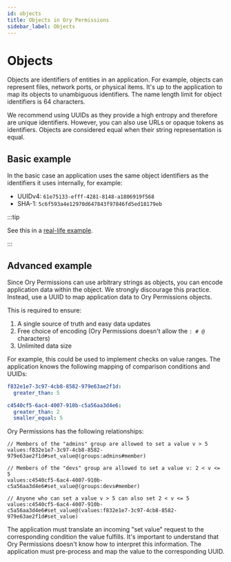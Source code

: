 ```yaml
---
id: objects
title: Objects in Ory Permissions
sidebar_label: Objects
---
```


# Objects

Objects are identifiers of entities in an application. For example, objects can represent files, network ports, or physical items.
It's up to the application to map its objects to unambiguous identifiers. The name length limit for object identifiers is 64
characters.

We recommend using UUIDs as they provide a high entropy and therefore are unique identifiers. However, you can also use URLs or
opaque tokens as identifiers. Objects are considered equal when their string representation is equal.

## Basic example

In the basic case an application uses the same object identifiers as the identifiers it uses internally, for example:

- UUIDv4: `61e75133-efff-4281-8148-a1806919f568`
- SHA-1: `5c6f593a4e12970d647843f97846fd5ed18179eb`

:::tip

See this in a [real-life example](../examples/olymp-file-sharing.mdx).

:::

## Advanced example

Since Ory Permissions can use arbitrary strings as objects, you can encode application data within the object. We strongly
discourage this practice. Instead, use a UUID to map application data to Ory Permissions objects.

This is required to ensure:

1. A single source of truth and easy data updates
2. Free choice of encoding (Ory Permissions doesn't allow the `: # @` characters)
3. Unlimited data size

For example, this could be used to implement checks on value ranges. The application knows the following mapping of comparison
conditions and UUIDs:

```yml
f832e1e7-3c97-4cb8-8582-979e63ae2f1d:
  greater_than: 5

c4540cf5-6ac4-4007-910b-c5a56aa3d4e6:
  greater_than: 2
  smaller_equal: 5
```

Ory Permissions has the following relationships:

```keto-relation-tuples
// Members of the "admins" group are allowed to set a value v > 5
values:f832e1e7-3c97-4cb8-8582-979e63ae2f1d#set_value@(groups:admins#member)

// Members of the "devs" group are allowed to set a value v: 2 < v <= 5
values:c4540cf5-6ac4-4007-910b-c5a56aa3d4e6#set_value@(groups:devs#member)

// Anyone who can set a value v > 5 can also set 2 < v <= 5
values:c4540cf5-6ac4-4007-910b-c5a56aa3d4e6#set_value@(values:f832e1e7-3c97-4cb8-8582-979e63ae2f1d#set_value)
```

The application must translate an incoming "set value" request to the corresponding condition the value fulfills. It's important
to understand that Ory Permissions doesn't know how to interpret this information. The application must pre-process and map the
value to the corresponding UUID.
